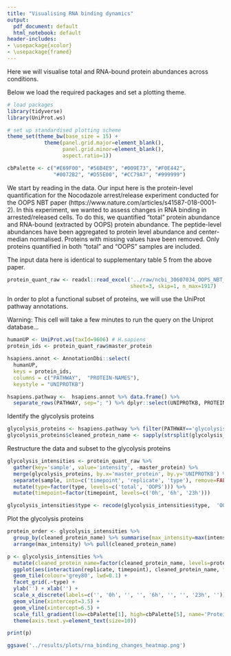 ```yaml
---
title: "Visualising RNA binding dynamics"
output:
  pdf_document: default
  html_notebook: default
header-includes:
- \usepackage{xcolor}
- \usepackage{framed}
---
```



Here we will visualise total and RNA-bound protein abundances across conditions.

Below we load the required packages and set a plotting theme.
```r
# load packages
library(tidyverse)
library(UniProt.ws)

# set up standardised plotting scheme
theme_set(theme_bw(base_size = 15) +
            theme(panel.grid.major=element_blank(),
                  panel.grid.minor=element_blank(),
                  aspect.ratio=1))

cbPalette <- c("#E69F00", "#56B4E9", "#009E73", "#F0E442",
               "#0072B2", "#D55E00", "#CC79A7", "#999999")
```


We start by reading in the data. Our input here is the protein-level quantification for the Nocodazole arrest/release experiment conducted for the OOPS NBT paper (https://www.nature.com/articles/s41587-018-0001-2). In this experiment, we wanted to assess changes in RNA binding in arrested/released cells. To do this, we quantified "total" protein abundance and RNA-bound (extracted by OOPS) protein abundance. The peptide-level abundances have been aggregated to protein level abundance and center-median normalised. Proteins with missing values have been removed. Only proteins quantified in both "total" and "OOPS" samples are included.

The input data here is identical to supplementary table 5 from the above paper. 
```r
protein_quant_raw <- readxl::read_excel('../raw/ncbi_30607034_OOPS_NBT_table_S5.xlsx',
                                        sheet=3, skip=1, n_max=1917)

```

In order to plot a functional subset of proteins, we will use the UniProt pathway annotations.

Warning: This cell will take a few minutes to run the query on the Uniprot database...
```r
humanUP <- UniProt.ws(taxId=9606) # H.sapiens
protein_ids <- protein_quant_raw$master_protein

hsapiens.annot <- AnnotationDbi::select(
  humanUP,
  keys = protein_ids, 
  columns = c("PATHWAY",  "PROTEIN-NAMES"),
  keystyle = "UNIPROTKB")

hsapiens.pathway <-  hsapiens.annot %>% data.frame() %>% 
  separate_rows(PATHWAY, sep="; ") %>% dplyr::select(UNIPROTKB, PROTEIN.NAMES, PATHWAY)

```

Identify the glycolysis proteins
```r
glycolysis_proteins <- hsapiens.pathway %>% filter(PATHWAY=='glycolysis')
glycolysis_proteins$cleaned_protein_name <- sapply(strsplit(glycolysis_proteins$PROTEIN.NAMES, split='\\('), '[[', 1)
```

Restructure the data and subset to the glycolysis proteins
```r
glycolysis_intensities <- protein_quant_raw %>%
  gather(key='sample', value='intensity', -master_protein) %>%
  merge(glycolysis_proteins, by.x='master_protein', by.y='UNIPROTKB') %>%
  separate(sample, into=c('timepoint', 'replicate', 'type'), remove=FALSE) %>%
  mutate(type=factor(type, levels=c('total', 'OOPS'))) %>%
  mutate(timepoint=factor(timepoint, levels=c('0h', '6h', '23h')))

glycolysis_intensities$type <- recode(glycolysis_intensities$type,  'OOPS'='RNA-bound', 'total'='Total')
```

Plot the glycolysis proteins
```r
protein_order <- glycolysis_intensities %>%
  group_by(cleaned_protein_name) %>% summarise(max_intensity=max(intensity)) %>%
  arrange(max_intensity) %>% pull(cleaned_protein_name)

p <- glycolysis_intensities %>%
  mutate(cleaned_protein_name=factor(cleaned_protein_name, levels=protein_order)) %>%
  ggplot(aes(interaction(replicate, timepoint), cleaned_protein_name, fill=intensity)) +
  geom_tile(colour='grey80', lwd=0.1) +
  facet_grid(.~type) +
  ylab('') + xlab('') +
  scale_x_discrete(labels=c('', '0h', '', '', '6h', '', '', '23h', '')) +
  geom_vline(xintercept=3.5) +
  geom_vline(xintercept=6.5) +
  scale_fill_gradient(low=cbPalette[1], high=cbPalette[5], name='Protein abundance\n(centre-median normalised)') +
  theme(axis.text.y=element_text(size=10))

print(p)

ggsave('../results/plots/rna_binding_changes_heatmap.png')
```

